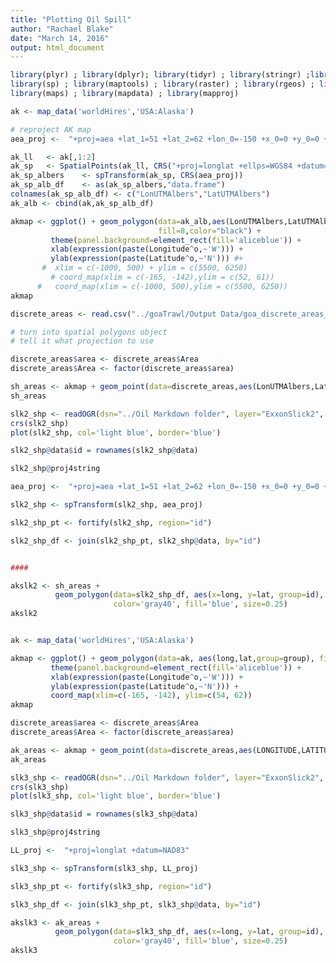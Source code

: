 ```yaml
---
title: "Plotting Oil Spill"
author: "Rachael Blake"
date: "March 14, 2016"
output: html_document
---
```


```r
library(plyr) ; library(dplyr); library(tidyr) ; library(stringr) ;library(rgdal) ; 
library(sp) ; library(maptools) ; library(raster) ; library(rgeos) ; library(ggplot2) ; 
library(maps) ; library(mapdata) ; library(mapproj)

```


```r
ak <- map_data('worldHires','USA:Alaska')

# reproject AK map
aea_proj <-  "+proj=aea +lat_1=51 +lat_2=62 +lon_0=-150 +x_0=0 +y_0=0 +units=km +datum=WGS84"

ak_ll	<- ak[,1:2]
ak_sp	<- SpatialPoints(ak_ll, CRS("+proj=longlat +ellps=WGS84 +datum=WGS84"))
ak_sp_albers	<- spTransform(ak_sp, CRS(aea_proj))
ak_sp_alb_df	<- as(ak_sp_albers,"data.frame")
colnames(ak_sp_alb_df) <- c("LonUTMAlbers","LatUTMAlbers")
ak_alb <- cbind(ak,ak_sp_alb_df)

akmap <- ggplot() + geom_polygon(data=ak_alb,aes(LonUTMAlbers,LatUTMAlbers,group=group),
                                 fill=8,color="black") +
         theme(panel.background=element_rect(fill='aliceblue')) +
         xlab(expression(paste(Longitude^o,~'W'))) +
         ylab(expression(paste(Latitude^o,~'N'))) #+
       #  xlim = c(-1000, 500) + ylim = c(5500, 6250)
         # coord_map(xlim = c(-165, -142),ylim = c(52, 61))
      #   coord_map(xlim = c(-1000, 500),ylim = c(5500, 6250))
akmap
```


```r
discrete_areas <- read.csv("../goaTrawl/Output Data/goa_discrete_areas_for_comparison(50_to_150m).csv")

# turn into spatial polygons object
# tell it what projection to use

discrete_areas$area <- discrete_areas$Area
discrete_areas$Area <- factor(discrete_areas$area)

sh_areas <- akmap + geom_point(data=discrete_areas,aes(LonUTMAlbers,LatUTMAlbers,color=Area))
sh_areas

```


```r
slk2_shp <- readOGR(dsn="../Oil Markdown folder", layer="ExxonSlick2", stringsAsFactors=FALSE)
crs(slk2_shp)
plot(slk2_shp, col='light blue', border='blue')

slk2_shp@data$id = rownames(slk2_shp@data)

slk2_shp@proj4string 

aea_proj <-  "+proj=aea +lat_1=51 +lat_2=62 +lon_0=-150 +x_0=0 +y_0=0 +units=km +datum=WGS84"

slk2_shp <- spTransform(slk2_shp, aea_proj)

slk2_shp_pt <- fortify(slk2_shp, region="id")

slk2_shp_df <- join(slk2_shp_pt, slk2_shp@data, by="id")


####

```


```r
akslk2 <- sh_areas + 
          geom_polygon(data=slk2_shp_df, aes(x=long, y=lat, group=id),
                       color='gray40', fill='blue', size=0.25)
akslk2



```

```r
ak <- map_data('worldHires','USA:Alaska')

akmap <- ggplot() + geom_polygon(data=ak, aes(long,lat,group=group), fill=8, color="black") +
         theme(panel.background=element_rect(fill='aliceblue')) +
         xlab(expression(paste(Longitude^o,~'W'))) +
         ylab(expression(paste(Latitude^o,~'N'))) +
         coord_map(xlim=c(-165, -142), ylim=c(54, 62))
akmap
```

```r
discrete_areas$area <- discrete_areas$Area
discrete_areas$Area <- factor(discrete_areas$area)

ak_areas <- akmap + geom_point(data=discrete_areas,aes(LONGITUDE,LATITUDE,color=Area))
ak_areas
```

```r
slk3_shp <- readOGR(dsn="../Oil Markdown folder", layer="ExxonSlick2", stringsAsFactors=FALSE)
crs(slk3_shp)
plot(slk3_shp, col='light blue', border='blue')

slk3_shp@data$id = rownames(slk3_shp@data)

slk3_shp@proj4string 

LL_proj <-  "+proj=longlat +datum=NAD83"

slk3_shp <- spTransform(slk3_shp, LL_proj)

slk3_shp_pt <- fortify(slk3_shp, region="id")

slk3_shp_df <- join(slk3_shp_pt, slk3_shp@data, by="id")

```

```r
akslk3 <- ak_areas + 
          geom_polygon(data=slk3_shp_df, aes(x=long, y=lat, group=id),
                       color='gray40', fill='blue', size=0.25)
akslk3

```









